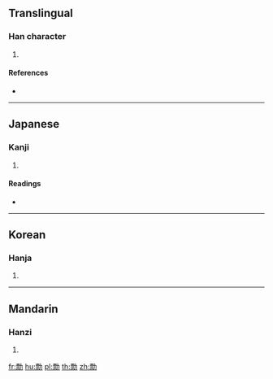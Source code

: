 {{character info/new}}
==Translingual==

===Han character===
{{Han char|rn=19|rad=力|as=11|sn=13|four=|canj=MFKS|ids=⿰票力}}

# {{defn|Han|sort=力11}}

====References====
* {{Han ref|kx=0149.030|dkj=02421|dj=0336.100|hdz=10379.030|uh=52E1|ud=21217}}

----

==Japanese==

===Kanji===
{{ja-kanji|grade=|rs=力11}}

# {{defn|lang=ja|sort=力11}}

====Readings====
* {{ja-readings|on=[[へう]] (heu)|kun=[[かすめる]] (kasumeru)}}

----

==Korean==

===Hanja===
{{ko-hanja|hangeul=표|rv=pyo|mr=p'yo}}

# {{defn|lang=ko|sort=力11}}

----

==Mandarin==

===Hanzi===
{{cmn-hanzi|pin=[[piào]] ([[piao4]])|wg=p'iao<sup>4</sup>}}

# {{defn|lang=cmn|sort=力11}}

[[fr:勡]]
[[hu:勡]]
[[pl:勡]]
[[th:勡]]
[[zh:勡]]